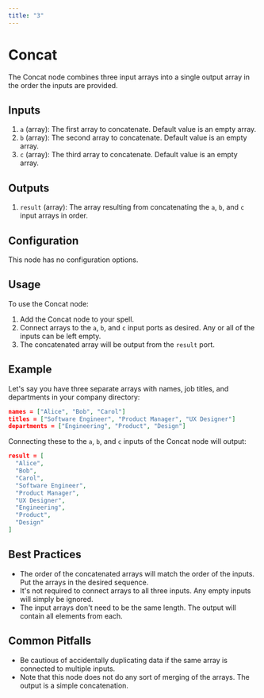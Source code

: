 ```yaml
---
title: "3"
---
```


# Concat

The Concat node combines three input arrays into a single output array in the order the inputs are provided.

## Inputs

1. `a` (array): The first array to concatenate. Default value is an empty array.
2. `b` (array): The second array to concatenate. Default value is an empty array. 
3. `c` (array): The third array to concatenate. Default value is an empty array.

## Outputs

1. `result` (array): The array resulting from concatenating the `a`, `b`, and `c` input arrays in order.

## Configuration

This node has no configuration options.

## Usage

To use the Concat node:

1. Add the Concat node to your spell.
2. Connect arrays to the `a`, `b`, and `c` input ports as desired. Any or all of the inputs can be left empty.
3. The concatenated array will be output from the `result` port.

## Example

Let's say you have three separate arrays with names, job titles, and departments in your company directory:

```json
names = ["Alice", "Bob", "Carol"]
titles = ["Software Engineer", "Product Manager", "UX Designer"] 
departments = ["Engineering", "Product", "Design"]
```

Connecting these to the `a`, `b`, and `c` inputs of the Concat node will output:

```json
result = [
  "Alice",
  "Bob", 
  "Carol",
  "Software Engineer",
  "Product Manager",
  "UX Designer",
  "Engineering",
  "Product",
  "Design"
]
```

## Best Practices

- The order of the concatenated arrays will match the order of the inputs. Put the arrays in the desired sequence.
- It's not required to connect arrays to all three inputs. Any empty inputs will simply be ignored.
- The input arrays don't need to be the same length. The output will contain all elements from each.

## Common Pitfalls

- Be cautious of accidentally duplicating data if the same array is connected to multiple inputs.
- Note that this node does not do any sort of merging of the arrays. The output is a simple concatenation.